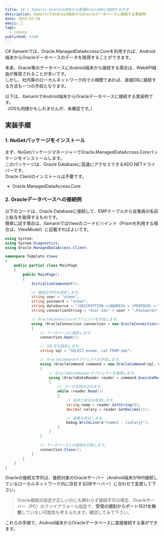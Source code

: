 ```yaml
---
title: C# | Xamarin Android端末から直接OracleDBに接続する方法
description: XamarinでAndroid端末からOracleデータベースに接続する実装例
date: 2023-03-29
emoji: 🍜
tags: 
  - csharp
published: true
---
```


C# Xamarinでは、Oracle.ManagedDataAccess.Coreを利用すれば、Android端末からOracleデータベースのデータを取得することができます。

本来、Oracle等のデータベースにAndroid端末から接続する場合は、WebAPI経由が推奨されることが多いです。  
しかし、社内等のローカルネットワーク内で小規模であれば、直接DBに接続する方法も一つの手段となります。  

以下は、XamarinでAndroid端末からOracleデータベースに接続する実装例です。  
（iOSも同様かもしれませんが、未確認です。）


## 実装手順

### 1. NuGetパッケージをインストール

まず、NuGetパッケージマネージャーでOracle.ManagedDataAccess.Coreパッケージをインストールします。  
このパッケージは、Oracle Databaseに高速にアクセスできるADO.NETドライバーです。  
Oracle Clientのインストールは不要です。  

- Oracle.ManagedDataAccess.Core

### 2. Oracleデータベースへの接続例

以下のコードは、Oracle Databaseに接続して、EMPテーブルから従業員の名前と給与を取得するものです。  
簡単に試す場合は、XamarinではViewのコードビハインド（Prismを利用する場合は、ViewModel）に記載すればよいです。  

```cs
using System;
using System.Diagnostics;
using Oracle.ManagedDataAccess.Client;

namespace Template.Views
{
    public partial class MainPage
    {
        public MainPage()
        {
            InitializeComponent();

            // 接続文字列を設定します。
            string user = "atman";
            string password = "atman";
            string dataSource = "(DESCRIPTION =(ADDRESS = (PROTOCOL = TCP)(HOST = 192.168.3.16)(PORT = 1521))(CONNECT_DATA =(SERVER = DEDICATED)(SERVICE_NAME = XEPDB1)))";
            string connectionString = "User Id=" + user + ";Password=" + password + ";Data Source=" + dataSource;

            // OracleConnectionオブジェクトを作成します。
            using (OracleConnection connection = new OracleConnection(connectionString))
            {
                // データベースに接続します。
                connection.Open();

                // SQL文を設定します。
                string sql = "SELECT ename, sal FROM emp";

                // OracleCommandオブジェクトを作成します。
                using (OracleCommand command = new OracleCommand(sql, connection))
                {
                    // OracleDataReaderオブジェクトを取得します。
                    using (OracleDataReader reader = command.ExecuteReader())
                    {
                        // データを読み込みます。
                        while (reader.Read())
                        {
                            // 名前と給与を取得します。
                            string name = reader.GetString(0);
                            decimal salary = reader.GetDecimal(1);

                            // 結果を表示します。
                            Debug.WriteLine($"{name} : {salary}");
                        }
                    }
                }

                // データベースとの接続を切断します。
                connection.Close();
            }
        }
    }
}
```

Oracleの接続文字列は、接続対象のOracleサーバー（Android端末がWifi接続しているローカルネットワーク内に存在するDBサーバー）に合わせて変更して下さい。

> Oracle接続の設定が正しいのにも関わらず接続不可の場合、Oracleサーバー（PC）のファイアウォール設定で、**受信の規則からポート1521を解放**していない可能性も考えられます。確認してみて下さい。

これらの手順で、Android端末からOracleデータベースに直接接続する事ができます。